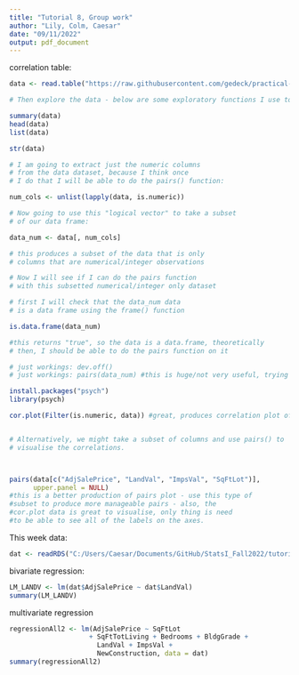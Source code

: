 ```yaml
---
title: "Tutorial 8, Group work"
author: "Lily, Colm, Caesar"
date: "09/11/2022"
output: pdf_document
---
```



correlation table: 
```r
data <- read.table("https://raw.githubusercontent.com/gedeck/practical-statistics-for-data-scientists/master/data/house_sales.csv")

# Then explore the data - below are some exploratory functions I use to do this:

summary(data)
head(data)
list(data)

str(data)

# I am going to extract just the numeric columns
# from the data dataset, because I think once
# I do that I will be able to do the pairs() function:

num_cols <- unlist(lapply(data, is.numeric))

# Now going to use this "logical vector" to take a subset
# of our data frame:

data_num <- data[, num_cols]

# this produces a subset of the data that is only
# columns that are numerical/integer observations

# Now I will see if I can do the pairs function
# with this subsetted numerical/integer only dataset

# first I will check that the data_num data
# is a data frame using the frame() function

is.data.frame(data_num)

#this returns "true", so the data is a data.frame, theoretically
# then, I should be able to do the pairs function on it

# just workings: dev.off()
# just workings: pairs(data_num) #this is huge/not very useful, trying below:

install.packages("psych")
library(psych)

cor.plot(Filter(is.numeric, data)) #great, produces correlation plot of the data


# Alternatively, we might take a subset of columns and use pairs() to
# visualise the correlations.



pairs(data[c("AdjSalePrice", "LandVal", "ImpsVal", "SqFtLot")],
      upper.panel = NULL)
#this is a better production of pairs plot - use this type of
#subset to produce more manageable pairs - also, the
#cor.plot data is great to visualise, only thing is need
#to be able to see all of the labels on the axes.
```

This week data:
```r
dat <- readRDS("C:/Users/Caesar/Documents/GitHub/StatsI_Fall2022/tutorials/house_price_project/data/train.rds")
```

bivariate regression: 
```r
LM_LANDV <- lm(dat$AdjSalePrice ~ dat$LandVal)
summary(LM_LANDV)
```


multivariate regression
```r
regressionAll2 <- lm(AdjSalePrice ~ SqFtLot
                    + SqFtTotLiving + Bedrooms + BldgGrade +
                      LandVal + ImpsVal +
                      NewConstruction, data = dat)
summary(regressionAll2)


```